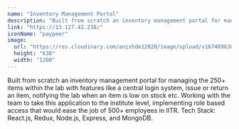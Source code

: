 ```yaml
---
name: "Inventory Management Portal"
description: "Built from scratch an inventory management portal for managing the 250+ items within the Tinkering Lab, IITR."
link: "https://13.127.42.238/"
iconName: "paypeer"
image:
  url: "https://res.cloudinary.com/anishde12020/image/upload/v1674896384/PayPeer/og_flw7qm.png"
  height: "630"
  width: "1200"
---
```


Built from scratch an inventory management portal for managing the 250+ items within the lab with features like a
central login system, issue or return an item, notifying the lab when an item is low on stock etc.
Working with the team to take this application to the institute level, implementing role based access that would ease the
job of 500+ employees in IITR.
Tech Stack: React.js, Redux, Node.js, Express, and MongoDB.